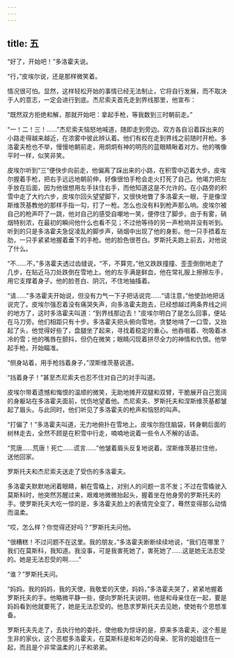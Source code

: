```yaml
---
---
---
```

title: 五
---



“好了，开始吧！”多洛霍夫说。



“行，”皮埃尔说，还是那样微笑着。

情况很可怕。显然，这样轻松开始的事情已经无法制止，它将自行发展，而不取决于人的意志，一定会进行到底。杰尼索夫首先走到界线那里，他宣布：

“既然双方拒绝和解，那就开始吧：拿起手枪，等我数到三时朝前走。”

“一！二！三！……”杰尼索夫恼怒地喊道，随即走到旁边。双方各自沿着踩出来的小路走得越来越近，在浓雾中彼此辨认着。他们有权在走到界线之前随时开枪。多洛霍夫枪也不举，慢慢地朝前走，用炯炯有神的明亮的蓝眼睛瞅着对方。他的嘴像平时一样，似笑非笑。

皮埃尔听到“三”便快步向前走，他偏离了踩出来的小路，在积雪中迈着大步。皮埃尔握着手枪，把右手远远地朝前伸，好像很怕手枪会走火打死了自己。他竭力把左手放在后面，因为他很想用左手扶住右手，而他知道这是不允许的。在小路旁的积雪中走了大约六步，皮埃尔回头望望脚下，又很快地瞥了多洛霍夫一眼，于是像涅斯维茨基教他的那样手指一勾，打了一枪。怎么也没有料到枪声那么响。皮埃尔被自己的枪声吓了一跳，他对自己的感受自嘲地一笑，便停住了脚步。由于有雾，硝烟特别浓，在最初的瞬间他什么也看不见；不过他等待的另一声枪响并没有听到。听到的只是多洛霍夫急促凌乱的脚步声，硝烟中出现了他的身影。他一只手捂着左肋，一只手紧紧地握着垂下的手枪。他的脸色很苍白。罗斯托夫跑上前去，对他说了什么。

“不……不，”多洛霍夫透过齿缝说，“不，不算完，”他又跌跌撞撞、歪歪倒倒地走了几步，在贴近马刀处跌倒在雪地上。他的左手满是鲜血，他在常礼服上擦擦左手，用它支撑着身子。他的脸苍白、阴沉，不住地抽搐着。

“请……”多洛霍夫开始说，但没有力气一下子把话说完……“请注意，”他使劲地把话说完了。皮埃尔强忍着没有痛哭失声，向多洛霍夫跑去，已经想越过两条界线之间的地方了，这时多洛霍夫叫道：“到界线那边去！”皮埃尔明白了是怎么回事，便站在马刀旁。他们相距只有十步。多洛霍夫把头俯向雪地，贪婪地啃了一口雪，又抬起了头，他觉得好些了，盘腿坐了起来，寻找着稳定的重心。他吞咽着、吮吸着冰冷的雪；他的嘴唇在颤抖，但仍在微笑；眼睛闪现着拼尽全力的神情和仇恨。他举起手枪，开始瞄准。

“侧身站着，用手枪挡着身子，”涅斯维茨基说道。

“挡着身子！”甚至杰尼索夫也忍不住对自己的对手叫道。

皮埃尔带着遗憾和悔恨的温顺的微笑，无助地摊开双腿和双臂，干脆展开自己宽阔的身躯站在多洛霍夫面前，忧伤地望着他。杰尼索夫、罗斯托夫和涅斯维茨基都皱起了眉头。与此同时，他们听见了多洛霍夫的枪声和恼怒的叫声。

“打偏了！”多洛霍夫叫道，无力地俯扑在雪地上。皮埃尔抱住脑袋，转身朝后面的树林走去，全然不顾是在积雪中行走，喃喃地说着一些令人不解的话语。

“荒唐……荒唐！死亡……谎言……”他皱着眉头反复地说着。涅斯维茨基拦住他，送他回家。

罗斯托夫和杰尼索夫送走了受伤的多洛霍夫。

多洛霍夫默默地闭着眼睛，躺在雪橇上，对别人的问题一言不发；不过在雪橇驶入莫斯科时，他突然苏醒过来，艰难地微微抬起头，握着坐在他身旁的罗斯托夫的手。使罗斯托夫大吃一惊的是，多洛霍夫脸上的表情完全变了，蓦然变得那么动情而温柔。

“哎，怎么样？你觉得还好吗？”罗斯托夫问他。

“很糟糕！不过问题不在这里。我的朋友，”多洛霍夫断断续续地说，“我们在哪里？我们在莫斯科，我知道。我没事，可是我害死她了，害死她了……这是她无法忍受的。她是无法忍受的啊……”

“谁？”罗斯托夫问。

“妈妈。我的妈妈，我的天使，我敬爱的天使，妈妈，”多洛霍夫哭了，紧紧地握着罗斯托夫的手。他略微平静一些，便向罗斯托夫说明，他是和母亲住在一起，要是妈妈看到他就要死了，她是无法忍受的。他恳求罗斯托夫去见她，使她有个思想准备。

罗斯托夫先走了，去执行他的委托，使他极为惊讶的是，原来多洛霍夫，这个惹是生非的家伙，这个恶棍多洛霍夫，在莫斯科是和年迈的母亲、驼背的姐姐住在一起，而且是个非常温柔的儿子和弟弟。